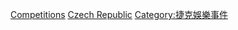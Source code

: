 [[Category:捷克體育|Competitions]]
[[Category:各國體育競賽|Czech Republic]]
[[Category:捷克娛樂事件|Category:捷克娛樂事件]]